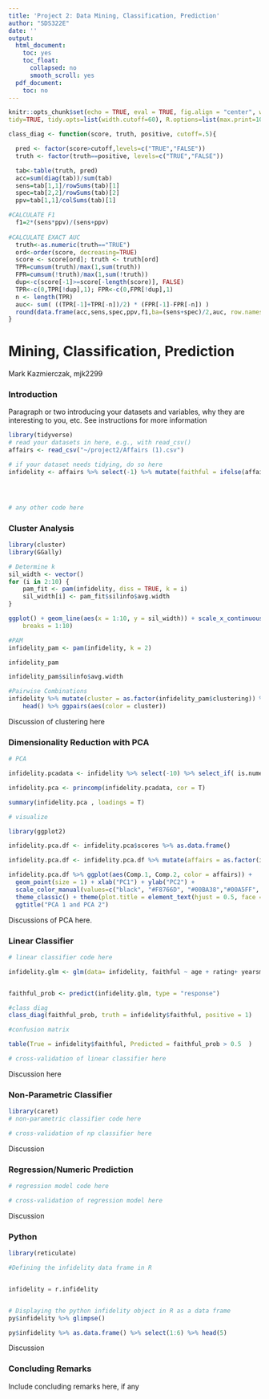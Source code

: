 ```yaml
---
title: 'Project 2: Data Mining, Classification, Prediction'
author: "SDS322E"
date: ''
output:
  html_document:
    toc: yes
    toc_float:
      collapsed: no
      smooth_scroll: yes
  pdf_document:
    toc: no
---
```


```r
knitr::opts_chunk$set(echo = TRUE, eval = TRUE, fig.align = "center", warning = F, message = F,
tidy=TRUE, tidy.opts=list(width.cutoff=60), R.options=list(max.print=100))

class_diag <- function(score, truth, positive, cutoff=.5){

  pred <- factor(score>cutoff,levels=c("TRUE","FALSE"))
  truth <- factor(truth==positive, levels=c("TRUE","FALSE"))

  tab<-table(truth, pred)
  acc=sum(diag(tab))/sum(tab)
  sens=tab[1,1]/rowSums(tab)[1]
  spec=tab[2,2]/rowSums(tab)[2]
  ppv=tab[1,1]/colSums(tab)[1]

#CALCULATE F1
  f1=2*(sens*ppv)/(sens+ppv)
  
#CALCULATE EXACT AUC
  truth<-as.numeric(truth=="TRUE")
  ord<-order(score, decreasing=TRUE)
  score <- score[ord]; truth <- truth[ord]
  TPR=cumsum(truth)/max(1,sum(truth))
  FPR=cumsum(!truth)/max(1,sum(!truth))
  dup<-c(score[-1]>=score[-length(score)], FALSE)
  TPR<-c(0,TPR[!dup],1); FPR<-c(0,FPR[!dup],1)
  n <- length(TPR)
  auc<- sum( ((TPR[-1]+TPR[-n])/2) * (FPR[-1]-FPR[-n]) )
  round(data.frame(acc,sens,spec,ppv,f1,ba=(sens+spec)/2,auc, row.names = "Metrics"),4)
}
```

# Mining, Classification, Prediction

Mark Kazmierczak, mjk2299

### Introduction 

Paragraph or two introducing your datasets and variables, why they are interesting to you, etc. See instructions for more information

```R
library(tidyverse)
# read your datasets in here, e.g., with read_csv()
affairs <- read_csv("~/project2/Affairs (1).csv")

# if your dataset needs tidying, do so here
infidelity <- affairs %>% select(-1) %>% mutate(faithful = ifelse(affairs > 0 , 0, 1))




# any other code here
```

### Cluster Analysis

```R
library(cluster)
library(GGally)

# Determine k
sil_width <- vector()
for (i in 2:10) {
    pam_fit <- pam(infidelity, diss = TRUE, k = i)
    sil_width[i] <- pam_fit$silinfo$avg.width
}

ggplot() + geom_line(aes(x = 1:10, y = sil_width)) + scale_x_continuous(name = "k", 
    breaks = 1:10)

#PAM
infidelity_pam <- pam(infidelity, k = 2)

infidelity_pam

infidelity_pam$silinfo$avg.width

#Pairwise Combinations
infidelity %>% mutate(cluster = as.factor(infidelity_pam$clustering)) %>% 
    head() %>% ggpairs(aes(color = cluster))

```

Discussion of clustering here
    
    
### Dimensionality Reduction with PCA

```R
# PCA

infidelity.pcadata <- infidelity %>% select(-10) %>% select_if( is.numeric)

infidelity.pca <- princomp(infidelity.pcadata, cor = T)

summary(infidelity.pca , loadings = T)

# visualize

library(ggplot2)

infidelity.pca.df <- infidelity.pca$scores %>% as.data.frame()

infidelity.pca.df <- infidelity.pca.df %>% mutate(affairs = as.factor(infidelity.pcadata$affairs))

infidelity.pca.df %>% ggplot(aes(Comp.1, Comp.2, color = affairs)) + 
  geom_point(size = 1) + xlab("PC1") + ylab("PC2") +
  scale_color_manual(values=c("black", "#F8766D", "#00BA38","#00A5FF", "#E76BF3", "Red" )) +
  theme_classic() + theme(plot.title = element_text(hjust = 0.5, face = "bold")) +
  ggtitle("PCA 1 and PCA 2") 
```

Discussions of PCA here. 

###  Linear Classifier

```R
# linear classifier code here

infidelity.glm <- glm(data= infidelity, faithful ~ age + rating+ yearsmarried + religiousness + education , family = "binomial")


faithful_prob <- predict(infidelity.glm, type = "response")

#class diag
class_diag(faithful_prob, truth = infidelity$faithful, positive = 1)

#confusion matrix

table(True = infidelity$faithful, Predicted = faithful_prob > 0.5  )

```

```R
# cross-validation of linear classifier here


```

Discussion here

### Non-Parametric Classifier

```R
library(caret)
# non-parametric classifier code here
```

```R
# cross-validation of np classifier here
```

Discussion


### Regression/Numeric Prediction

```R
# regression model code here
```

```R
# cross-validation of regression model here
```

Discussion

### Python 

```R
library(reticulate) 

```

```python

#Defining the infidelity data frame in R


infidelity = r.infidelity



```

```r
# Displaying the python infidelity object in R as a data frame
py$infidelity %>% glimpse()

py$infidelity %>% as.data.frame() %>% select(1:6) %>% head(5)
```

Discussion

### Concluding Remarks

Include concluding remarks here, if any




